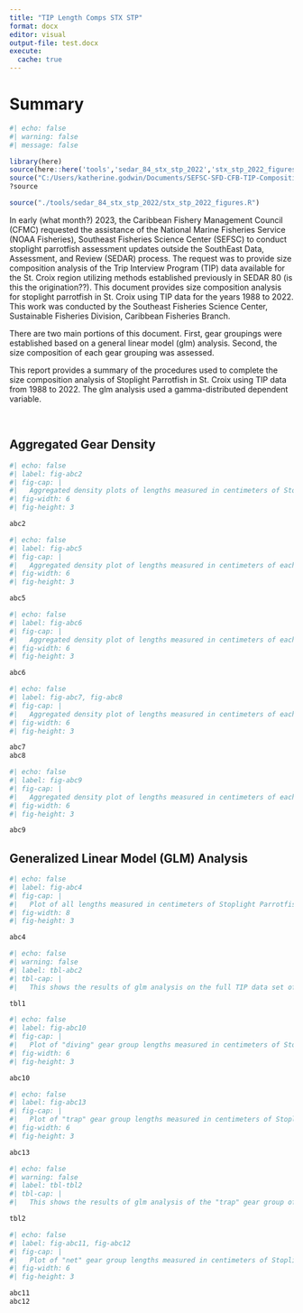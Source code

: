 ```yaml
---
title: "TIP Length Comps STX STP"
format: docx
editor: visual
output-file: test.docx
execute:
  cache: true
---
```


# Summary

```r
#| echo: false
#| warning: false
#| message: false

library(here)
source(here::here('tools','sedar_84_stx_stp_2022','stx_stp_2022_figures.R'))
source("C:/Users/katherine.godwin/Documents/SEFSC-SFD-CFB-TIP-Compositions/tools/sedar_84_stx_stp_2022/stx_stp_2022_figures.R")
?source

source("./tools/sedar_84_stx_stp_2022/stx_stp_2022_figures.R")

```

In early (what month?) 2023, the Caribbean Fishery Management Council (CFMC) requested the assistance of the National Marine Fisheries Service (NOAA Fisheries), Southeast Fisheries Science Center (SEFSC) to conduct stoplight parrotfish assessment updates outside the SouthEast Data, Assessment, and Review (SEDAR) process. The request was to provide size composition analysis of the Trip Interview Program (TIP) data available for the St. Croix region utilizing methods established previously in SEDAR 80 (is this the origination??). This document provides size composition analysis for stoplight parrotfish in St. Croix using TIP data for the years 1988 to 2022. This work was conducted by the Southeast Fisheries Science Center, Sustainable Fisheries Division, Caribbean Fisheries Branch.

There are two main portions of this document. First, gear groupings were established based on a general linear model (glm) analysis. Second, the size composition of each gear grouping was assessed.

\newpage

This report provides a summary of the procedures used to complete the size composition analysis of Stoplight Parrotfish in St. Croix using TIP data from 1988 to 2022. The glm analysis used a gamma-distributed dependent variable.

\

## Aggregated Gear Density

```r
#| echo: false
#| label: fig-abc2
#| fig-cap: |
#|   Aggregated density plots of lengths measured in centimeters of Stoplight Parrotfish in St. Croix grouped by assigned gear groupings. 
#| fig-width: 6
#| fig-height: 3

abc2

```

```r
#| echo: false
#| label: fig-abc5
#| fig-cap: |
#|   Aggregated density plot of lengths measured in centimeters of each gear within the "diving" gear group of Stoplight Parrotfish in St. Croix.
#| fig-width: 6
#| fig-height: 3

abc5

```

```r
#| echo: false
#| label: fig-abc6
#| fig-cap: |
#|   Aggregated density plot of lengths measured in centimeters of each gear within the "trap" gear group of Stoplight Parrotfish in St. Croix.
#| fig-width: 6
#| fig-height: 3

abc6

```

```r
#| echo: false
#| label: fig-abc7, fig-abc8
#| fig-cap: |
#|   Aggregated density plot of lengths measured in centimeters of each gear within the "net" gear group of Stoplight Parrotfish in St. Croix. The top pot uses the LAND_STANDARD_GEAR_NAME variable, as did all previous plots. The second plot uses the LAND_GEAR_NAME variable, i.e. the gear name specific to the island. This variable shows the different mesh sizes used in the net gear grouping.  
#| fig-width: 6
#| fig-height: 3

abc7
abc8

```

```r
#| echo: false
#| label: fig-abc9
#| fig-cap: |
#|   Aggregated density plot of lengths measured in centimeters of each gear within the "other" gear group of Stoplight Parrotfish in St. Croix.
#| fig-width: 6
#| fig-height: 3

abc9

```

\newpage

## Generalized Linear Model (GLM) Analysis

```r
#| echo: false
#| label: fig-abc4
#| fig-cap: |
#|   Plot of all lengths measured in centimeters of Stoplight Parrotfish in St. Croix across time collected. Trend line is mapped across data, each point is color and shape specific to the gear it represents. 
#| fig-width: 8
#| fig-height: 3

abc4


```

```r
#| echo: false
#| warning: false
#| label: tbl-abc2
#| tbl-cap: |
#|   This shows the results of glm analysis on the full TIP data set of Stoplight Parrotfish lengths in St. Croix. The column titled "group" indicates the group (1 or 2 or both) that the gear can statistically be included in, and thus be statistically similar to the other gears grouped similarly. The "n_fish" column indicates the number of unique lengths recorded for each gear. The "n_distinct_ID" column indicates the number of distinct trip ID's associated with each gear. The "Percentage" column inticates the percent(n_fish) of the total recorded fish lengths that are included within each gear. 

tbl1

```

```r
#| echo: false
#| label: fig-abc10
#| fig-cap: |
#|   Plot of "diving" gear group lengths measured in centimeters of Stoplight Parrotfish in St. Croix across time collected. Trend line is mapped across data, each point is color and shape specific to the gear it represents. No significant p values for time period or gears, further comparisons not needed.
#| fig-width: 6
#| fig-height: 3

abc10

```

```r
#| echo: false
#| label: fig-abc13
#| fig-cap: |
#|   Plot of "trap" gear group lengths measured in centimeters of Stoplight Parrotfish in St. Croix across time collected. Trend line is mapped across data, each point is color and shape specific to the gear it represents. 
#| fig-width: 6
#| fig-height: 3

abc13

```

```r
#| echo: false
#| warning: false
#| label: tbl-tbl2
#| tbl-cap: |
#|   This shows the results of glm analysis of the "trap" gear group of Stoplight Parrotfish lengths in St. Croix. The column titled "group" indicates the group (1 or 2 or both) that the gear can statistically be included in, and thus be statistically similar to the other gears grouped similarly. The "n" column indicates the number of unique lengths recorded for each gear. The "Percentage" column inticates the percent of the total(n) recorded fish lengths that are included within each gear. 

tbl2

```

```r
#| echo: false
#| label: fig-abc11, fig-abc12
#| fig-cap: |
#|   Plot of "net" gear group lengths measured in centimeters of Stoplight Parrotfish in St. Croix across time collected. Trend line is mapped across data, each point is color and shape specific to the gear it represents. The top pot uses the LAND_STANDARD_GEAR_NAME variable, as did all previous plots. The second plot uses the LAND_GEAR_NAME variable, i.e. the gear name specific to the island. This variable shows the different mesh sizes used in the net gear grouping. No significant p values for time period or gears, further comparisons not needed.
#| fig-width: 6
#| fig-height: 3

abc11
abc12

```

